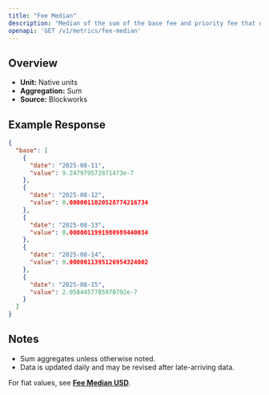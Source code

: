 ```yaml
---
title: "Fee Median"
description: "Median of the sum of the base fee and priority fee that day in native chain token"
openapi: 'GET /v1/metrics/fee-median'
---
```


## Overview

- **Unit:** Native units
- **Aggregation:** Sum
- **Source:** Blockworks

## Example Response

```json
{
  "base": [
    {
      "date": "2025-08-11",
      "value": 9.247979572871473e-7
    },
    {
      "date": "2025-08-12",
      "value": 0.0000011020528774216734
    },
    {
      "date": "2025-08-13",
      "value": 0.0000011991980989440034
    },
    {
      "date": "2025-08-14",
      "value": 0.0000011395126954324002
    },
    {
      "date": "2025-08-15",
      "value": 2.0584457785970792e-7
    }
  ]
}
```

## Notes
- Sum aggregates unless otherwise noted.
- Data is updated daily and may be revised after late-arriving data.


<Note>For fiat values, see **[Fee Median USD](./fee-median-usd)**.</Note>